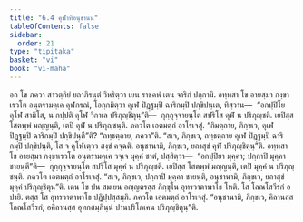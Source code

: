 ```yaml
---
title: "6.4 คุฬาทิอนุชานน"
tableOfContents: false
sidebar:
  order: 21
type: "tipitaka"
basket: "vi"
book: "vi-maha"
---
```



<DynamicBreadcrumb />

<Division number="272" book="vi-maha">

<Paragraph number="1248" book="vi-maha">
อถ โข ภควา สาวตฺถิยํ ยถาภิรนฺตํ วิหริตฺวา เยน ราชคหํ เตน จาริกํ ปกฺกามิ. อทฺทสา โข อายสฺมา กงฺขาเรวโต อนฺตรามคฺเค คุฬกรณํ, โอกฺกมิตฺวา คุเฬ ปิฏฺฐมฺปิ ฉาริกมฺปิ ปกฺขิปนฺเต, ทิสฺวาน—  “อกปฺปิโย คุโฬ สามิโส, น กปฺปติ คุโฬ วิกาเล ปริภุญฺชิตุนฺ”ติ—  กุกฺกุจฺจายนฺโต สปริโส คุฬํ น ปริภุญฺชติ. เยปิสฺส โสตพฺพํ มญฺญนฺติ, เตปิ คุฬํ น ปริภุญฺชนฺติ. ภควโต เอตมตฺถํ อาโรเจสุํ. “กิมตฺถาย, ภิกฺขเว, คุเฬ ปิฏฺฐมฺปิ ฉาริกมฺปิ ปกฺขิปนฺตี”ติ? “ถทฺธตฺถาย, ภควา”ติ. “สเจ, ภิกฺขเว, ถทฺธตฺถาย คุเฬ ปิฏฺฐมฺปิ ฉาริกมฺปิ ปกฺขิปนฺติ, โส จ คุโฬเตฺวว สงฺขํ คจฺฉติ. อนุชานามิ, ภิกฺขเว, ยถาสุขํ คุฬํ ปริภุญฺชิตุนฺ”ติ.
</Paragraph>

<Paragraph number="1249" book="vi-maha">
อทฺทสา โข อายสฺมา กงฺขาเรวโต อนฺตรามคฺเค วจฺเจ มุคฺคํ ชาตํ, ปสฺสิตฺวา—  “อกปฺปิยา มุคฺคา; ปกฺกาปิ มุคฺคา ชายนฺตี”ติ—  กุกฺกุจฺจายนฺโต สปริโส มุคฺคํ น ปริภุญฺชติ. เยปิสฺส โสตพฺพํ มญฺญนฺติ, เตปิ มุคฺคํ น ปริภุญฺชนฺติ. ภควโต เอตมตฺถํ อาโรเจสุํ. “สเจ, ภิกฺขเว, ปกฺกาปิ มุคฺคา ชายนฺติ, อนุชานามิ, ภิกฺขเว, ยถาสุขํ มุคฺคํ ปริภุญฺชิตุนฺ”ติ.
</Paragraph>

</Division>
<Division number="273" book="vi-maha">

<Paragraph number="1250" book="vi-maha">
เตน โข ปน สมเยน อญฺญตรสฺส ภิกฺขุโน อุทรวาตาพาโธ โหติ. โส โลณโสวีรกํ อปายิ. ตสฺส โส อุทรวาตาพาโธ ปฏิปฺปสฺสมฺภิ. ภควโต เอตมตฺถํ อาโรเจสุํ. “อนุชานามิ, ภิกฺขเว, คิลานสฺส โลณโสวีรกํ; อคิลานสฺส อุทกสมฺภินฺนํ ปานปริโภเคน ปริภุญฺชิตุนฺ”ติ.
</Paragraph>
</Division>